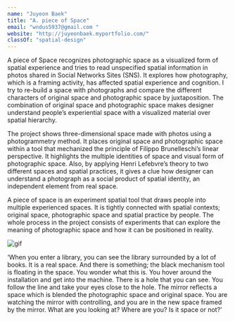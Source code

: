 ```yaml
---
name: "Juyeon Baek"
title: "A. piece of Space"
email: "wndus5937@gmail.com "
website: "http://juyeonbaek.myportfolio.com/"
classOf: "spatial-design"
---
```










A piece of Space recognizes photographic space as a visualized form of spatial experience and tries to read unspecified spatial information in photos shared in Social Networks Sites (SNS). It explores how photography, which is a framing activity, has affected spatial experience and cognition. I try to re-build a space with photographs and compare the different characters of original space and photographic space by juxtaposition. The combination of original space and photographic space makes designer understand people’s experiential space with a visualized material over spatial hierarchy.  

The project shows three-dimensional space made with photos using a photogrammetry method. It places original space and photographic space within a tool that mechanized the principle of Filippo Brunelleschi’s linear perspective. It highlights the multiple identities of space and visual form of photographic space. Also, by applying Henri Lefebvre’s theory to two different spaces and spatial practices, it gives a clue how designer can understand a photograph as a social product of spatial identity, an independent element from real space.

A piece of space is an experiment spatial tool that draws people into multiple experienced spaces. It is tightly connected with spatial contexts; original space, photographic space and spatial practice by people. The whole process in the project consists of experiments that can explore the meaning of photographic space and how it can be positioned in reality.

<ImageZoom
  preview={preview111}
  zoom={zoom111}
  caption=" Sequence of A. piece of Space <br> Photo: Sanna Lindberg"
/>

<ImageZoom
  preview={preview112}
  zoom={zoom112}
  caption="Inspiration Drawing from Filippo Brunelleschi’s Experiment <br> Photo: Juyeon Baek"
/>

<ImageZoom
  preview={preview113}
  zoom={zoom113}
  caption="Original space and Photographic space <br> Photo: Juyeon Baek"
/>

![gif](/ma_sd_juyeon_baek_4.gif)

‘When you enter a library, you can see the library surrounded by a lot of books. It is a real space. And there is something; the black mechanism tool is floating in the space. You wonder what this is. You hover around the installation and get into the machine. There is a hole that you can see. You follow the line and take your eyes close to the hole. The mirror reflects a space which is blended the photographic space and original space. You are watching the mirror with controlling, and you are in the new space framed by the mirror. What are you looking at? Where are you? Is it space or not?’  

<ImageZoom
  preview={preview115}
  zoom={zoom115}
  caption="Alignment with A. piece of Space <br> Photo: Juyeon Baek"
/>

<ImageZoom
  preview={preview116}
  zoom={zoom116}
  caption="Alignment with A. piece of Space <br> Photo: Juyeon Baek"
/>

<ImageZoom
  preview={preview117}
  zoom={zoom117}
  caption=" Alignment with A. piece of Space (detail) <br> Photo: Juyeon Baek"
/>

<ImageZoom
  preview={preview118}
  zoom={zoom118}
  caption="A. piece of Space’s Exhibition in Konstfack Library  <br> Photo: Sanna Lindberg"
/>